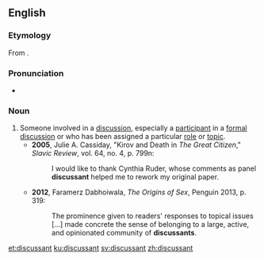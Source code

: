 ==English==
===Etymology===
From {{suffix|discuss|ant}}.

===Pronunciation===
*{{a|UK}} {{IPA|/dɪˈskʌsənt/}}

===Noun===
{{en-noun}}

# Someone involved in a [[discussion]], especially a [[participant]] in a [[formal]] [[discussion]] or who has been assigned a particular [[role]] or [[topic]]. {{defdate|from 20th c.}}
#* '''2005''', Julie A. Cassiday, "Kirov and Death in ''The Great Citizen''," ''Slavic Review'', vol. 64, no. 4, p. 799n:
#*: I would like to thank Cynthia Ruder, whose comments as panel '''discussant''' helped me to rework my original paper.
#*'''2012''', Faramerz Dabhoiwala, ''The Origins of Sex'', Penguin 2013, p. 319:
#*:The prominence given to readers' responses to topical issues [...] made concrete the sense of belonging to a large, active, and opinionated community of '''discussants'''.

[[et:discussant]]
[[ku:discussant]]
[[sv:discussant]]
[[zh:discussant]]